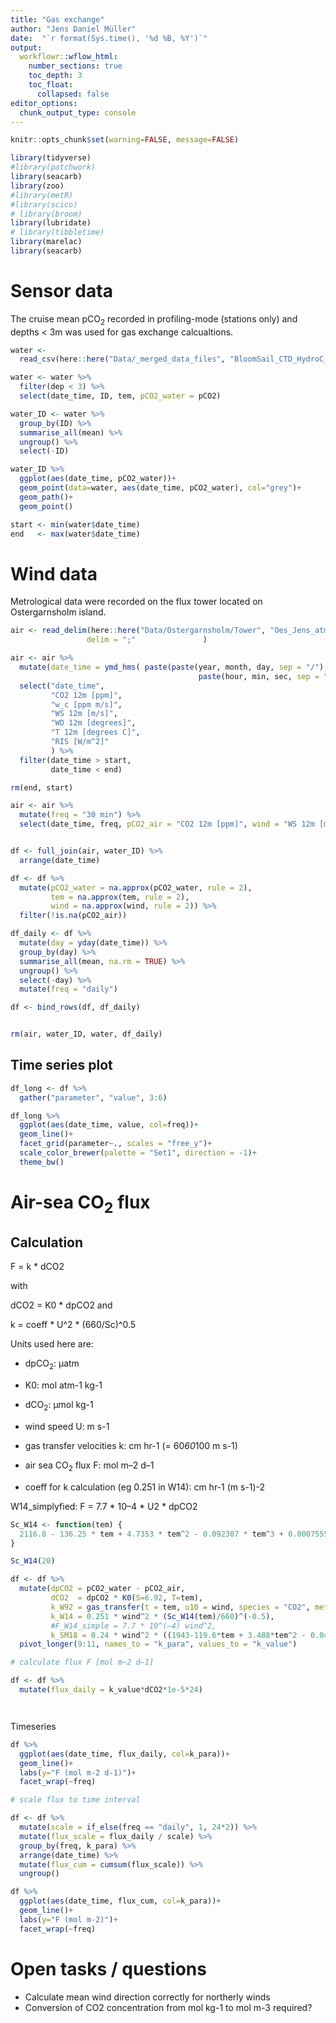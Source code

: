 ```yaml
---
title: "Gas exchange"
author: "Jens Daniel Müller"
date:  "`r format(Sys.time(), '%d %B, %Y')`"
output: 
  workflowr::wflow_html:
    number_sections: true
    toc_depth: 3
    toc_float:
      collapsed: false
editor_options:
  chunk_output_type: console
---
```



```r
knitr::opts_chunk$set(warning=FALSE, message=FALSE)
```

```r
library(tidyverse)
#library(patchwork)
library(seacarb)
library(zoo)
#library(metR)
#library(scico)
# library(broom)
library(lubridate)
# library(tibbletime)
library(marelac)
library(seacarb)
```


# Sensor data

The cruise mean pCO~2~ recorded in profiling-mode (stations only) and depths < 3m was used for gas exchange calcualtions.

```r

water <-
  read_csv(here::here("Data/_merged_data_files", "BloomSail_CTD_HydroC_CT.csv"))

water <- water %>% 
  filter(dep < 3) %>% 
  select(date_time, ID, tem, pCO2_water = pCO2)

water_ID <- water %>% 
  group_by(ID) %>% 
  summarise_all(mean) %>% 
  ungroup() %>% 
  select(-ID)

water_ID %>% 
  ggplot(aes(date_time, pCO2_water))+
  geom_point(data=water, aes(date_time, pCO2_water), col="grey")+
  geom_path()+
  geom_point()

start <- min(water$date_time)
end   <- max(water$date_time)

```


# Wind data

Metrological data were recorded on the flux tower located on Ostergarnsholm island.

```r

air <- read_delim(here::here("Data/Ostergarnsholm/Tower", "Oes_Jens_atm_water_June_to_August_2018.csv"),
                 delim = ";"               )

air <- air %>%
  mutate(date_time = ymd_hms( paste(paste(year, month, day, sep = "/"),
                                          paste(hour, min, sec, sep = ":")))) %>% 
  select("date_time",
         "CO2 12m [ppm]",
         "w_c [ppm m/s]",
         "WS 12m [m/s]",
         "WD 12m [degrees]",
         "T 12m [degrees C]",
         "RIS [W/m^2]"
         ) %>% 
  filter(date_time > start,
         date_time < end)

rm(end, start)

air <- air %>% 
  mutate(freq = "30 min") %>% 
  select(date_time, freq, pCO2_air = "CO2 12m [ppm]", wind = "WS 12m [m/s]")



```


```r

df <- full_join(air, water_ID) %>% 
  arrange(date_time)

df <- df %>% 
  mutate(pCO2_water = na.approx(pCO2_water, rule = 2),
         tem = na.approx(tem, rule = 2),
         wind = na.approx(wind, rule = 2)) %>% 
  filter(!is.na(pCO2_air))

df_daily <- df %>% 
  mutate(day = yday(date_time)) %>% 
  group_by(day) %>% 
  summarise_all(mean, na.rm = TRUE) %>% 
  ungroup() %>% 
  select(-day) %>% 
  mutate(freq = "daily")

df <- bind_rows(df, df_daily)


rm(air, water_ID, water, df_daily)


```

## Time series plot

```r

df_long <- df %>% 
  gather("parameter", "value", 3:6)

df_long %>% 
  ggplot(aes(date_time, value, col=freq))+
  geom_line()+
  facet_grid(parameter~., scales = "free_y")+
  scale_color_brewer(palette = "Set1", direction = -1)+
  theme_bw()

```

# Air-sea CO~2~ flux

## Calculation

F = k * dCO2

with

dCO2 = K0 * dpCO2 and 

k = coeff * U^2 * (660/Sc)^0.5

Units used here are:

- dpCO~2~: µatm
- K0: mol atm-1 kg-1
- dCO~2~: µmol kg-1

- wind speed U: m s-1

- gas transfer velocities k: cm hr-1 (= 60*60*100 m s-1)
- air sea CO~2~ flux F: mol m–2 d–1

- coeff for k calculation (eg 0.251 in W14): cm hr-1 (m s-1)-2 

W14_simplyfied: F = 7.7 * 10–4 * U2 * dpCO2


```r

Sc_W14 <- function(tem) {
  2116.8 - 136.25 * tem + 4.7353 * tem^2 - 0.092307 * tem^3 + 0.0007555 * tem^4
}

Sc_W14(20)

df <- df %>% 
  mutate(dpCO2 = pCO2_water - pCO2_air,
         dCO2  = dpCO2 * K0(S=6.92, T=tem),
         k_W92 = gas_transfer(t = tem, u10 = wind, species = "CO2", method = "Wanninkhof1")* 60^2 * 100,
         k_W14 = 0.251 * wind^2 * (Sc_W14(tem)/660)^(-0.5),
         #F_W14_simple = 7.7 * 10^(–4) wind^2,
         k_SM18 = 0.24 * wind^2 * ((1943-119.6*tem + 3.488*tem^2 - 0.0417*tem^3) / 660)^(-0.5)) %>% 
  pivot_longer(9:11, names_to = "k_para", values_to = "k_value")

# calculate flux F [mol m–2 d–1]

df <- df %>% 
  mutate(flux_daily = k_value*dCO2*1e-5*24) 




```

Timeseries 

```r

df %>% 
  ggplot(aes(date_time, flux_daily, col=k_para))+
  geom_line()+
  labs(y="F (mol m-2 d-1)")+
  facet_wrap(~freq)

# scale flux to time interval

df <- df %>% 
  mutate(scale = if_else(freq == "daily", 1, 24*2)) %>% 
  mutate(flux_scale = flux_daily / scale) %>% 
  group_by(freq, k_para) %>% 
  arrange(date_time) %>% 
  mutate(flux_cum = cumsum(flux_scale)) %>% 
  ungroup()

df %>% 
  ggplot(aes(date_time, flux_cum, col=k_para))+
  geom_line()+
  labs(y="F (mol m-2)")+
  facet_wrap(~freq)
```


# Open tasks / questions

- Calculate mean wind direction correctly for northerly winds
- Conversion of CO2 concentration from mol kg-1 to mol m-3 required?
